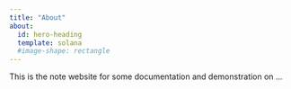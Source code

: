 ```yaml
---
title: "About"
about:
  id: hero-heading
  template: solana
  #image-shape: rectangle
---
```


This is the note website for some documentation and demonstration on ...

